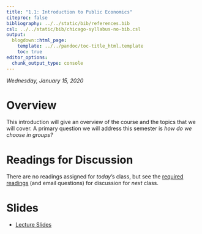 ```yaml
---
title: "1.1: Introduction to Public Economics"
citeproc: false
bibliography: ../../static/bib/references.bib
csl: ../../static/bib/chicago-syllabus-no-bib.csl
output:
  blogdown::html_page:
    template: ../../pandoc/toc-title_html.template
    toc: true
editor_options: 
  chunk_output_type: console
---
```


*Wednesday, January 15, 2020*

# Overview

This introduction will give an overview of the course and the topics that we will cover. A primary question we will address this semester is *how do we choose in groups?* 

# Readings for Discussion

There are no readings assigned for *today*'s class, but see the [required readings](/reading/1.2-reading) (and email questions) for discussion for *next* class.

# Slides

- [<i class="fas fa-external-link-square-alt"></i> Lecture Slides](/slides/1.1-slides.html)

